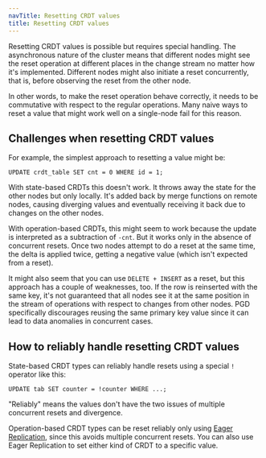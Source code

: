 ```yaml
---
navTitle: Resetting CRDT values
title: Resetting CRDT values
---
```


Resetting CRDT values is possible but requires special handling. The asynchronous nature of the
cluster means that different nodes might see the reset operation at different places in the change stream no matter how it's implemented. Different nodes might also initiate a reset concurrently, that is, before
observing the reset from the other node.

In other words, to make the reset operation behave correctly, it needs to be commutative with respect to the regular operations. Many naive ways to reset a value that might work well on a single-node fail
for this reason.

## Challenges when resetting CRDT values

For example, the simplest approach to resetting a value might be:

```
UPDATE crdt_table SET cnt = 0 WHERE id = 1;
```

With state-based CRDTs this doesn't work. It throws away the state for the other nodes but only locally. It's added back by merge functions on remote nodes, causing diverging values and eventually receiving it
back due to changes on the other nodes.

With operation-based CRDTs, this might seem to work because the update is interpreted as a subtraction of `-cnt`. But it works only in the absence of concurrent resets. Once two nodes attempt to do a reset at the same time, the delta is applied twice, getting a negative value (which isn't expected from a reset).

It might also seem that you can use `DELETE + INSERT` as a reset, but this approach has a couple of weaknesses, too. If the row is reinserted with the same key, it's not guaranteed that all nodes see it at the same position in the stream of operations with respect to changes from other nodes. PGD specifically discourages reusing the same primary key value since it can lead to data anomalies in concurrent cases.

## How to reliably handle resetting CRDT values

State-based CRDT types can reliably handle resets using a special `!` operator like this:

```
UPDATE tab SET counter = !counter WHERE ...;
```

"Reliably" means the values don't have the two issues of multiple concurrent resets and divergence.

Operation-based CRDT types can be reset reliably only using [Eager Replication](../../commit-scopes/group-commit#eager-conflict-resolution), since this avoids multiple concurrent resets. You can also use Eager Replication to set either kind of CRDT to a specific
value.
